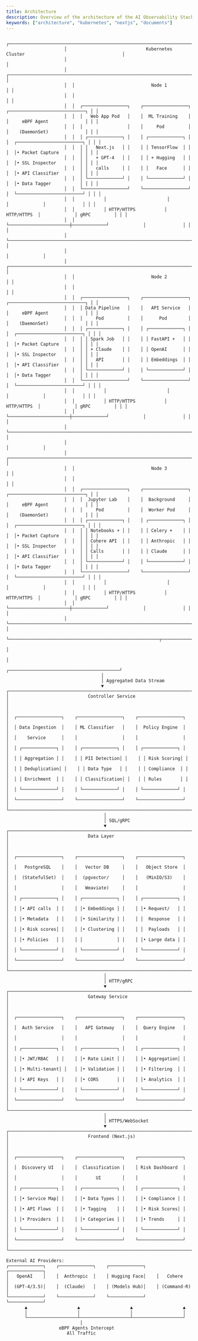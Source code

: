 ```yaml
---
title: Architecture
description: Overview of the architecture of the AI Observability Stack.
keywords: ["architecture", "kubernetes", "nextjs", "documents"]
---
```




```
                      ┌─────────────────────────────────────────────────────────────────────────────────────┐
                      │                              Kubernetes Cluster                                     │
                      │                                                                                     │
                      │  ┌─────────────────────────────────────────────────────────────────────────────────┐ │
                      │  │                             Node 1                                             │ │
                      │  │                                                                                 │ │
                      │  │  ┌─────────────────┐    ┌─────────────────┐    ┌─────────────────────────────┐ │ │
                      │  │  │   Web App Pod   │    │  ML Training    │    │     eBPF Agent              │ │ │
                      │  │  │                 │    │     Pod         │    │    (DaemonSet)              │ │ │
                      │  │  │ ┌─────────────┐ │    │ ┌─────────────┐ │    │  ┌─────────────────────────┐ │ │ │
                      │  │  │ │   Next.js   │ │    │ │ TensorFlow  │ │    │  │• Packet Capture        │ │ │ │
                      │  │  │ │   + GPT-4   │ │    │ │ + Hugging   │ │    │  │• SSL Inspector         │ │ │ │
                      │  │  │ │   calls     │ │    │ │   Face      │ │    │  │• API Classifier        │ │ │ │
                      │  │  │ └─────────────┘ │    │ └─────────────┘ │    │  │• Data Tagger           │ │ │ │
                      │  │  └─────────────────┘    └─────────────────┘    │  └─────────────────────────┘ │ │ │
                      │  │           │                       │             │             │              │ │ │
                      │  │           │ HTTP/HTTPS           │ HTTP/HTTPS  │             │ gRPC         │ │ │
                      │  │           └───────────────────────┼─────────────┘             │              │ │ │
                      │  └─────────────────────────────────────────────────────────────────────────────────┘ │
                      │                                                                         │             │
                      │  ┌─────────────────────────────────────────────────────────────────────────────────┐ │
                      │  │                             Node 2                                             │ │
                      │  │                                                                                 │ │
                      │  │  ┌─────────────────┐    ┌─────────────────┐    ┌─────────────────────────────┐ │ │
                      │  │  │ Data Pipeline   │    │   API Service   │    │     eBPF Agent              │ │ │
                      │  │  │     Pod         │    │      Pod        │    │    (DaemonSet)              │ │ │
                      │  │  │ ┌─────────────┐ │    │ ┌─────────────┐ │    │  ┌─────────────────────────┐ │ │ │
                      │  │  │ │ Spark Job   │ │    │ │ FastAPI +   │ │    │  │• Packet Capture        │ │ │ │
                      │  │  │ │ + Claude    │ │    │ │ OpenAI      │ │    │  │• SSL Inspector         │ │ │ │
                      │  │  │ │   API       │ │    │ │ Embeddings  │ │    │  │• API Classifier        │ │ │ │
                      │  │  │ └─────────────┘ │    │ └─────────────┘ │    │  │• Data Tagger           │ │ │ │
                      │  │  └─────────────────┘    └─────────────────┘    │  └─────────────────────────┘ │ │ │
                      │  │           │                       │             │             │              │ │ │
                      │  │           │ HTTP/HTTPS           │ HTTP/HTTPS  │             │ gRPC         │ │ │
                      │  │           └───────────────────────┼─────────────┘             │              │ │ │
                      │  └─────────────────────────────────────────────────────────────────────────────────┘ │
                      │                                                                         │             │
                      │  ┌─────────────────────────────────────────────────────────────────────────────────┐ │
                      │  │                             Node 3                                             │ │
                      │  │                                                                                 │ │
                      │  │  ┌─────────────────┐    ┌─────────────────┐    ┌─────────────────────────────┐ │ │
                      │  │  │  Jupyter Lab    │    │  Background     │    │     eBPF Agent              │ │ │
                      │  │  │     Pod         │    │  Worker Pod     │    │    (DaemonSet)              │ │ │
                      │  │  │ ┌─────────────┐ │    │ ┌─────────────┐ │    │  ┌─────────────────────────┐ │ │ │
                      │  │  │ │ Notebooks + │ │    │ │ Celery +    │ │    │  │• Packet Capture        │ │ │ │
                      │  │  │ │ Cohere API  │ │    │ │ Anthropic   │ │    │  │• SSL Inspector         │ │ │ │
                      │  │  │ │ Calls       │ │    │ │ Claude      │ │    │  │• API Classifier        │ │ │ │
                      │  │  │ └─────────────┘ │    │ └─────────────┘ │    │  │• Data Tagger           │ │ │ │
                      │  │  └─────────────────┘    └─────────────────┘    │  └─────────────────────────┘ │ │ │
                      │  │           │                       │             │             │              │ │ │
                      │  │           │ HTTP/HTTPS           │ HTTP/HTTPS  │             │ gRPC         │ │ │
                      │  │           └───────────────────────┼─────────────┘             │              │ │ │
                      │  └─────────────────────────────────────────────────────────────────────────────────┘ │
                      └─────────────────────────────────────────────────────────┬───────────────────────────┘
                                                                                │
                                                                                │
                                    ┌──────────────────────────────────────────┘
                                    │
                                    │ Aggregated Data Stream
                                    ▼
┌─────────────────────────────────────────────────────────────────────────────────────┐
│                              Controller Service                                     │
│                                                                                     │
│  ┌─────────────────┐    ┌─────────────────┐    ┌─────────────────┐                │
│  │ Data Ingestion  │    │ ML Classifier   │    │  Policy Engine  │                │
│  │    Service      │    │                 │    │                 │                │
│  │ ┌─────────────┐ │    │ ┌─────────────┐ │    │ ┌─────────────┐ │                │
│  │ │ Aggregation │ │    │ │ PII Detection│ │    │ │ Risk Scoring│ │                │
│  │ │ Deduplication│ │    │ │ Data Type   │ │    │ │ Compliance  │ │                │
│  │ │ Enrichment  │ │    │ │ Classification│ │   │ │ Rules       │ │                │
│  │ └─────────────┘ │    │ └─────────────┘ │    │ └─────────────┘ │                │
│  └─────────────────┘    └─────────────────┘    └─────────────────┘                │
└─────────────────────────────────────────────────────────────────────────────────────┘
                                     │
                                     │ SQL/gRPC
                                     ▼
┌─────────────────────────────────────────────────────────────────────────────────────┐
│                              Data Layer                                             │
│                                                                                     │
│  ┌─────────────────┐    ┌─────────────────┐    ┌─────────────────┐                │
│  │   PostgreSQL    │    │   Vector DB     │    │   Object Store  │                │
│  │  (StatefulSet)  │    │  (pgvector/     │    │   (MinIO/S3)    │                │
│  │                 │    │   Weaviate)     │    │                 │                │
│  │ ┌─────────────┐ │    │ ┌─────────────┐ │    │ ┌─────────────┐ │                │
│  │ │• API calls  │ │    │ │• Embeddings │ │    │ │• Request/   │ │                │
│  │ │• Metadata   │ │    │ │• Similarity │ │    │ │  Response   │ │                │
│  │ │• Risk scores│ │    │ │• Clustering │ │    │ │  Payloads   │ │                │
│  │ │• Policies   │ │    │ │             │ │    │ │• Large data │ │                │
│  │ └─────────────┘ │    │ └─────────────┘ │    │ └─────────────┘ │                │
│  └─────────────────┘    └─────────────────┘    └─────────────────┘                │
└─────────────────────────────────────────────────────────────────────────────────────┘
                                     │
                                     │ HTTP/gRPC
                                     ▼
┌─────────────────────────────────────────────────────────────────────────────────────┐
│                              Gateway Service                                        │
│                                                                                     │
│  ┌─────────────────┐    ┌─────────────────┐    ┌─────────────────┐                │
│  │  Auth Service   │    │   API Gateway   │    │  Query Engine   │                │
│  │                 │    │                 │    │                 │                │
│  │ ┌─────────────┐ │    │ ┌─────────────┐ │    │ ┌─────────────┐ │                │
│  │ │• JWT/RBAC   │ │    │ │• Rate Limit │ │    │ │• Aggregation│ │                │
│  │ │• Multi-tenant│ │   │ │• Validation │ │    │ │• Filtering  │ │                │
│  │ │• API Keys   │ │    │ │• CORS       │ │    │ │• Analytics  │ │                │
│  │ └─────────────┘ │    │ └─────────────┘ │    │ └─────────────┘ │                │
│  └─────────────────┘    └─────────────────┘    └─────────────────┘                │
└─────────────────────────────────────────────────────────────────────────────────────┘
                                     │
                                     │ HTTPS/WebSocket
                                     ▼
┌─────────────────────────────────────────────────────────────────────────────────────┐
│                              Frontend (Next.js)                                    │
│                                                                                     │
│  ┌─────────────────┐    ┌─────────────────┐    ┌─────────────────┐                │
│  │  Discovery UI   │    │  Classification │    │ Risk Dashboard  │                │
│  │                 │    │       UI        │    │                 │                │
│  │ ┌─────────────┐ │    │ ┌─────────────┐ │    │ ┌─────────────┐ │                │
│  │ │• Service Map│ │    │ │• Data Types │ │    │ │• Compliance │ │                │
│  │ │• API Flows  │ │    │ │• Tagging    │ │    │ │• Risk Scores│ │                │
│  │ │• Providers  │ │    │ │• Categories │ │    │ │• Trends     │ │                │
│  │ └─────────────┘ │    │ └─────────────┘ │    │ └─────────────┘ │                │
│  └─────────────────┘    └─────────────────┘    └─────────────────┘                │
└─────────────────────────────────────────────────────────────────────────────────────┘

External AI Providers:
┌─────────────┐    ┌─────────────┐    ┌─────────────┐    ┌─────────────┐
│   OpenAI    │    │  Anthropic  │    │ Hugging Face│    │   Cohere    │
│  (GPT-4/3.5)│    │  (Claude)   │    │ (Models Hub)│    │ (Command-R) │
└─────────────┘    └─────────────┘    └─────────────┘    └─────────────┘
       ▲                   ▲                   ▲                   ▲
       │                   │                   │                   │
       └───────────────────┴───────────────────┴───────────────────┘
                            │
                    eBPF Agents Intercept
                       All Traffic
```

